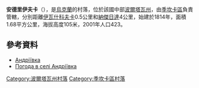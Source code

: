 {{coord|49|45|45|N|34|18|13|E|scale:100000_region:UA|display=title}}

'''安德里伊夫卡'''（{{lang-uk|Андріївка}}），是[[烏克蘭|烏克蘭]]的村落，位於該國中部[[波爾塔瓦州|波爾塔瓦州]]，由[[季坎卡區|季坎卡區]]負責管轄，分別距離[[伊瓦什科夫卡_(波爾塔瓦州)|伊瓦什科夫卡]]0.5公里和[[納傑日達_(季坎卡區)|納傑日達]]4公里，始建於1814年，面積1.68平方公里，海拔高度105米，2001年人口423。

==參考資料==
*[http://w1.c1.rada.gov.ua/pls/z7502/A005?rdat1=05.09.2013&rf7571=25053 Андріївка]{{dead link|date=2017年12月 |bot=InternetArchiveBot |fix-attempted=yes }}
* [http://weather.in.ua/ua/poltavskaja/186 Погода в селі Андріївка] {{Wayback|url=http://weather.in.ua/ua/poltavskaja/186 |date=20160305073508 }}

{{DEFAULTSORT:Андріївка}}
[[Category:波爾塔瓦州村落|Category:波爾塔瓦州村落]]
[[Category:季坎卡區村落|Category:季坎卡區村落]]


{{Poltava-geo-stub}}